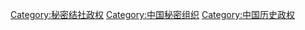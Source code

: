 [[Category:秘密结社政权|Category:秘密结社政权]]
[[Category:中国秘密组织|Category:中国秘密组织]]
[[Category:中国历史政权|Category:中国历史政权]]